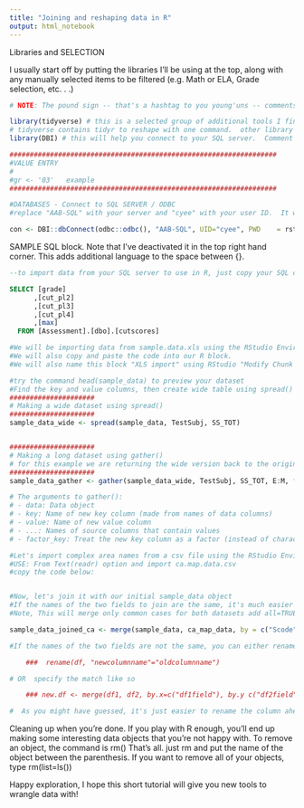 ```yaml
---
title: "Joining and reshaping data in R"
output: html_notebook
---
```



Libraries and SELECTION

I usually start off by putting the libraries I'll be using at the top, along with any manually selected items to be filtered (e.g. Math or ELA, Grade selection, etc. . .)
```r
# NOTE: The pound sign -- that's a hashtag to you young'uns -- comments out the rest of the line

library(tidyverse) # this is a selected group of additional tools I find useful 
# tidyverse contains tidyr to reshape with one command.  other library options: reshape, reshape2
library(DBI) # this will help you connect to your SQL server.  Comment it out for now.

##################################################################
#VALUE ENTRY
#
#gr <- '03'   example                                                    
##################################################################
```

```r
#DATABASES - Connect to SQL SERVER / ODBC 
#replace "AAB-SQL" with your server and "cyee" with your user ID.  It will prompt for pwd

con <- DBI::dbConnect(odbc::odbc(), "AAB-SQL", UID="cyee", PWD    = rstudioapi::askForPassword("Database password"))

```

SAMPLE SQL block.  Note that I've deactivated it in the top right hand corner.  This adds additional language to the space between {}. 
```sql

--to import data from your SQL server to use in R, just copy your SQL code here.  Be sure to use SQL language

SELECT [grade]
      ,[cut_pl2]
      ,[cut_pl3]
      ,[cut_pl4]
      ,[max]
  FROM [Assessment].[dbo].[cutscores]

```

```r
#We will be importing data from sample.data.xls using the RStudio Environment interface.
#We will also copy and paste the code into our R block.
#We will also name this block "XLS import" using RStudio "Modify Chunk Options"

```

```r
#try the command head(sample_data) to preview your dataset
#Find the key and value columns, then create wide table using spread()
#####################
# Making a wide dataset using spread()
#####################
sample_data_wide <- spread(sample_data, TestSubj, SS_TOT)


#####################
# Making a long dataset using gather()
# for this example we are returning the wide version back to the original
#####################
sample_data_gather <- gather(sample_data_wide, TestSubj, SS_TOT, E:M, factor_key=TRUE)

# The arguments to gather():
# - data: Data object
# - key: Name of new key column (made from names of data columns)
# - value: Name of new value column
# - ...: Names of source columns that contain values
# - factor_key: Treat the new key column as a factor (instead of character vector)

```

```r
#Let's import complex area names from a csv file using the RStudio Environment
#USE: From Text(readr) option and import ca.map.data.csv
#copy the code below:


#Now, let's join it with our initial sample_data object
#If the names of the two fields to join are the same, it's much easier
#Note, This will merge only common cases for both datasets add all=TRUE to override

sample_data_joined_ca <- merge(sample_data, ca_map_data, by = c("Scode"))

#If the names of the two fields are not the same, you can either rename one of the fields ahead of merging (df stands for data frame)

    ###  rename(df, "newcolumnname"="oldcolumnname")

# OR  specify the match like so

    ### new.df <- merge(df1, df2, by.x=c("df1field"), by.y c("df2field"))

#  As you might have guessed, it's just easier to rename the column ahead of the merge
```

Cleaning up when you're done.  If you play with R enough, you'll end up making some interesting data objects that you're not happy with.  To remove an object, the command is rm()  That's all.  just rm and put the name of the object between the parenthesis.  If you want to remove all of your objects, type rm(list=ls())

Happy exploration, I hope this short tutorial will give you new tools to wrangle data with!
